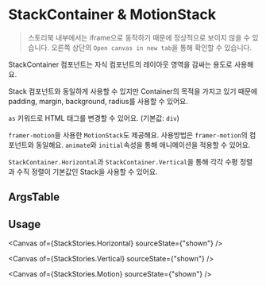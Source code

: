 

<Meta of={StackStories} />

# StackContainer & MotionStack

> 스토리북 내부에서는 iframe으로 동작하기 때문에 정상적으로 보이지 않을 수 있습니다.
> 오른쪽 상단의 `Open canvas in new tab`을 통해 확인할 수 있습니다.

StackContainer 컴포넌트는 자식 컴포넌트의 레이아웃 영역을 감싸는 용도로 사용해요.

Stack 컴포넌트와 동일하게 사용할 수 있지만 Container의 목적을 가지고 있기 때문에 padding, margin, background, radius를 사용할 수 있어요.

`as` 키워드로 HTML 태그를 변경할 수 있어요. (기본값: `div`)

`framer-motion`을 사용한 `MotionStack`도 제공해요. 사용방법은 `framer-motion`의 컴포넌트와 동일해요. `animate`와 `initial`속성을 통해 애니메이션을 적용할 수 있어요.

`StackContainer.Horizontal`과 `StackContainer.Vertical`을 통해 각각 수평 정렬과 수직 정렬이 기본값인 Stack을 사용할 수 있어요.

<Canvas of={StackStories.Primary} />

## ArgsTable

<ArgsTable of={StackContainer} />

## Usage

<Canvas of={StackStories.Horizontal} sourceState={"shown"}  />

<Canvas of={StackStories.Vertical} sourceState={"shown"}  />

<Canvas of={StackStories.Motion} sourceState={"shown"}  />



